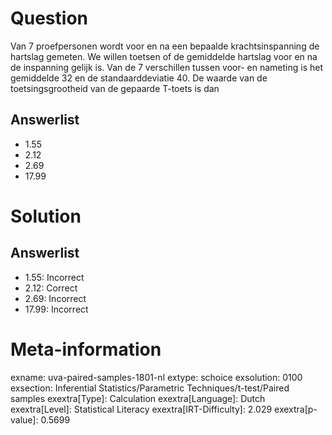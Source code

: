 Question
========

Van 7 proefpersonen wordt voor en na een bepaalde krachtsinspanning de
hartslag gemeten. We willen toetsen of de gemiddelde hartslag voor en na
de inspanning gelijk is. Van de 7 verschillen tussen voor- en nameting
is het gemiddelde 32 en de standaarddeviatie 40. De waarde van de
toetsingsgrootheid van de gepaarde T-toets is dan

Answerlist
----------

* 1.55
* 2.12
* 2.69
* 17.99

Solution
========

Answerlist
----------

* 1.55: Incorrect
* 2.12: Correct
* 2.69: Incorrect
* 17.99: Incorrect

Meta-information
================
exname: uva-paired-samples-1801-nl
extype: schoice
exsolution: 0100
exsection: Inferential Statistics/Parametric Techniques/t-test/Paired samples
exextra[Type]: Calculation
exextra[Language]: Dutch
exextra[Level]: Statistical Literacy
exextra[IRT-Difficulty]: 2.029
exextra[p-value]: 0.5699

